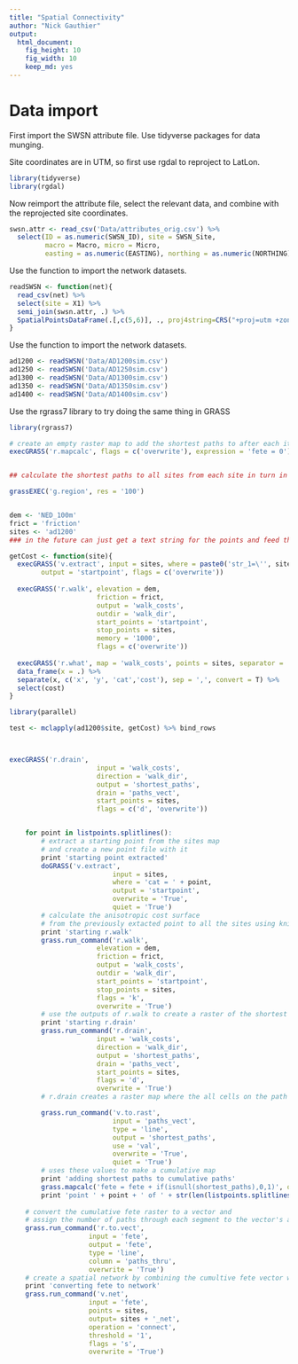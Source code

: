 ```yaml
---
title: "Spatial Connectivity"
author: "Nick Gauthier"
output:
  html_document: 
    fig_height: 10
    fig_width: 10
    keep_md: yes
---
```

# Data import

First import the SWSN attribute file. Use tidyverse packages for data munging.

Site coordinates are in UTM, so first use rgdal to reproject to LatLon.
```r
library(tidyverse)
library(rgdal)
```

Now reimport the attribute file, select the relevant data, and combine with the reprojected site coordinates.
```r
swsn.attr <- read_csv('Data/attributes_orig.csv') %>%
  select(ID = as.numeric(SWSN_ID), site = SWSN_Site, 
         macro = Macro, micro = Micro, 
         easting = as.numeric(EASTING), northing = as.numeric(NORTHING))
```
Use the function to import the network datasets.
```r
readSWSN <- function(net){
  read_csv(net) %>%
  select(site = X1) %>%
  semi_join(swsn.attr, .) %>%
  SpatialPointsDataFrame(.[,c(5,6)], ., proj4string=CRS("+proj=utm +zone=12 +datum=WGS84"))
}
```
Use the function to import the network datasets.
```r
ad1200 <- readSWSN('Data/AD1200sim.csv')
ad1250 <- readSWSN('Data/AD1250sim.csv')
ad1300 <- readSWSN('Data/AD1300sim.csv')
ad1350 <- readSWSN('Data/AD1350sim.csv')
ad1400 <- readSWSN('Data/AD1400sim.csv')
```

Use the rgrass7 library to try doing the same thing in GRASS
```r
library(rgrass7)
```

```r
# create an empty raster map to add the shortest paths to after each iteration
execGRASS('r.mapcalc', flags = c('overwrite'), expression = 'fete = 0')


## calculate the shortest paths to all sites from each site in turn in a for loop

grassEXEC('g.region', res = '100')


dem <- 'NED_100m'
frict = 'friction'
sites <- 'ad1200'
### in the future can just get a text string for the points and feed them to r.walk, sending dem thru writeRAST

getCost <- function(site){
  execGRASS('v.extract', input = sites, where = paste0('str_1=\'', site, '\''),
        output = 'startpoint', flags = c('overwrite'))
  
  execGRASS('r.walk', elevation = dem,
                      friction = frict,
                      output = 'walk_costs',
                      outdir = 'walk_dir',
                      start_points = 'startpoint',
                      stop_points = sites,
                      memory = '1000',
                      flags = c('overwrite'))
  
  execGRASS('r.what', map = 'walk_costs', points = sites, separator = ',', intern = T) %>%
  data_frame(x = .) %>% 
  separate(x, c('x', 'y', 'cat','cost'), sep = ',', convert = T) %>%
  select(cost)
}

library(parallel)

test <- mclapply(ad1200$site, getCost) %>% bind_rows



execGRASS('r.drain',
                      input = 'walk_costs',
                      direction = 'walk_dir',
                      output = 'shortest_paths',
                      drain = 'paths_vect',
                      start_points = sites,
                      flags = c('d', 'overwrite'))


    for point in listpoints.splitlines():
        # extract a starting point from the sites map
        # and create a new point file with it
        print 'starting point extracted'
        doGRASS('v.extract',
                          input = sites,
                          where = 'cat = ' + point,
                          output = 'startpoint',
                          overwrite = 'True',
                          quiet = 'True')
        # calculate the anisotropic cost surface
        # from the previously extacted point to all the sites using knight's move
        print 'starting r.walk'
        grass.run_command('r.walk',
                      elevation = dem,
                      friction = frict,
                      output = 'walk_costs',
                      outdir = 'walk_dir',
                      start_points = 'startpoint',
                      stop_points = sites,
                      flags = 'k',
                      overwrite = 'True')
        # use the outputs of r.walk to create a raster of the shortest paths to each site
        print 'starting r.drain'
        grass.run_command('r.drain',
                      input = 'walk_costs',
                      direction = 'walk_dir',
                      output = 'shortest_paths',
                      drain = 'paths_vect',
                      start_points = sites,
                      flags = 'd',
                      overwrite = 'True')
        # r.drain creates a raster map where the all cells on the path = 1,

        grass.run_command('v.to.rast',
                          input = 'paths_vect',
                          type = 'line',
                          output = 'shortest_paths',
                          use = 'val',
                          overwrite = 'True',
                          quiet = 'True')
        # uses these values to make a cumulative map
        print 'adding shortest paths to cumulative paths'
        grass.mapcalc('fete = fete + if(isnull(shortest_paths),0,1)', overwrite='True')
        print 'point ' + point + ' of ' + str(len(listpoints.splitlines())) + ' complete'
        
    # convert the cumulative fete raster to a vector and
    # assign the number of paths through each segment to the vector's attributes.
    grass.run_command('r.to.vect',
                    input = 'fete',
                    output = 'fete',
                    type = 'line',
                    column = 'paths_thru',
                    overwrite = 'True')
    # create a spatial network by combining the cumultive fete vector with the initial points vector
    print 'converting fete to network'
    grass.run_command('v.net',
                    input = 'fete',
                    points = sites,
                    output= sites + '_net',
                    operation = 'connect',
                    threshold = '1',
                    flags = 's',
                    overwrite = 'True')
```

